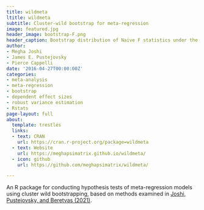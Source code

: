 ```yaml
---
title: wildmeta
ltitle: wildmeta
subtitle: Cluster-wild bootstrap for meta-regression
image: featured.jpg
header_image: bootstrap-F.png
header_caption: Bootstrap distribution of Naive F statistics under the null hypothesis.
author:
- Megha Joshi
- James E. Pustejovsky
- Pierce Cappelli
date: '2016-04-27T00:00:00Z'
categories:
- meta-analysis
- meta-regression
- bootstrap
- dependent effect sizes
- robust variance estimation
- Rstats
page-layout: full
about:
  template: trestles
  links:
  - text: CRAN
    url: https://cran.r-project.org/package=wildmeta
  - text: Website
    url: https://meghapsimatrix.github.io/wildmeta/
  - icon: github
    url: https://github.com/meghapsimatrix/wildmeta/

---
```


An R package for conducting hypothesis tests of meta-regression models using cluster wild bootstrapping, based on methods examined in [Joshi, Pustejovsky, and Beretvas (2021)](/publication/cluster-wild-bootstrap-for-meta-analysis/).

